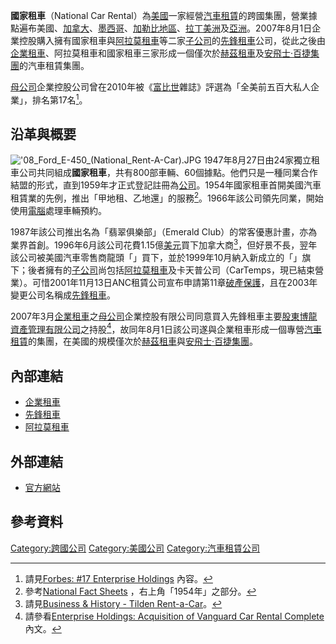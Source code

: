 {{Infobox_Company
| company_name = 國家租車<br>National Car Rental
| company_logo = [[File:NationalCarRental_logo.jpg|國家租車公司商標]]
| company_type = [[私人公司|私人公司]]
| foundation = 1947年8月27日
| location = [[美國|美國]][[密蘇里州|密蘇里州]][[聖路易斯_(密蘇里州)|聖路易斯]]市企業公園徑600號
| key_people = [[董事長|董事長]]兼[[首席執行官|CEO]]：安德魯·泰勒（Andrew C. Taylor）
| company_slogan =
| industry = [[汽車租賃|汽車租賃]]業
| products = [[汽車租賃|汽車租賃]]
| revenue  = 
| operating_income = 
| net_income = 
| num_employees = 
| parent = [[企業租車|企業控股有限公司]]
| homepage = https://www.nationalcar.com/
}}
'''國家租車'''（National Car Rental）為[[美國|美國]]一家經營[[汽車租賃|汽車租賃]]的跨國集團，營業據點遍布美國、[[加拿大|加拿大]]、[[墨西哥|墨西哥]]、[[加勒比地區|加勒比地區]]、[[拉丁美洲|拉丁美洲]]及[[亞洲|亞洲]]。2007年8月1日企業控股購入擁有國家租車與[[阿拉莫租車|阿拉莫租車]]等二家[[子公司|子公司]]的[[先鋒租車|先鋒租車]]公司，從此之後由[[企業租車|企業租車]]、阿拉莫租車和國家租車三家形成一個僅次於[[赫茲租車|赫茲租車]]及[[安飛士·百捷集團|安飛士·百捷集團]]的汽車租賃集團。

[[母公司|母公司]]企業控股公司曾在2010年被《[[福布斯|富比世]]雜誌》評選為「全美前五百大私人企業」，排名第17名<ref>請見{{en}}[http://www.forbes.com/lists/2010/21/private-companies-10_Enterprise-Holdings_9R1I.html Forbes: #17 Enterprise Holdings] {{Wayback|url=http://www.forbes.com/lists/2010/21/private-companies-10_Enterprise-Holdings_9R1I.html |date=20111102232502 }}內容。</ref>。

== 沿革與概要 ==
[[File:'08_Ford_E-450_(National_Rent-A-Car).JPG|thumb]]
1947年8月27日由24家獨立租車公司共同組成'''國家租車'''，共有800部車輛、60個據點。他們只是一種同業合作結盟的形式，直到1959年才正式登記註冊為[[公司|公司]]。1954年國家租車首開美國汽車租賃業的先例，推出「甲地租、乙地還」的服務<ref>參考{{en}}[http://www.enterpriseholdings.com/siteAssets/National_fact_sheets_DEC2010.pdf National Fact Sheets] {{Wayback|url=http://www.enterpriseholdings.com/siteAssets/National_fact_sheets_DEC2010.pdf |date=20110812213141 }}，右上角「1954年」之部分。</ref>。1966年該公司領先同業，開始使用[[電腦|電腦]]處理車輛預約。

1987年該公司推出名為「翡翠俱樂部」（Emerald Club）的常客優惠計畫，亦為業界首創。1996年6月該公司花費1.15億[[美元|美元]]買下加拿大商{{le|提登租車公司|Tilden Rent-a-Car}}<ref>請見{{en}}[http://www.lib.uwo.ca/programs/generalbusiness/tilden.html Business & History - Tilden Rent-a-Car]{{dead link|date=2017年12月 |bot=InternetArchiveBot |fix-attempted=yes }}。</ref>，但好景不長，翌年該公司被美國汽車零售商龍頭「{{le|汽車之國|AutoNation}}」買下，並於1999年10月納入新成立的「{{le|ANC租賃公司|ANC Rental}}」旗下；後者擁有的[[子公司|子公司]]尚包括[[阿拉莫租車|阿拉莫租車]]及卡天普公司（CarTemps，現已結束營業）。可惜2001年11月13日ANC租賃公司宣布申請第11章[[破產保護|破產保護]]，且在2003年變更公司名稱成[[先鋒租車|先鋒租車]]。

2007年3月[[企業租車|企業租車]]之[[母公司|母公司]]企業控股有限公司同意買入先鋒租車主要[[股東|股東]][[博龍資產管理有限公司|博龍資產管理有限公司]]之持股<ref>請參看{{en}}[http://www.enterpriseholdings.com/PressReleases/Vanguard_Transaction_Complete_Aug07.pdf Enterprise Holdings: Acquisition of Vanguard Car Rental Complete] {{Wayback|url=http://www.enterpriseholdings.com/PressReleases/Vanguard_Transaction_Complete_Aug07.pdf |date=20110304161608 }}內文。</ref>，故同年8月1日該公司遂與企業租車形成一個專營[[汽車租賃|汽車租賃]]的集團，在美國的規模僅次於[[赫茲租車|赫茲租車]]與[[安飛士·百捷集團|安飛士·百捷集團]]。

== 內部連結 ==
* [[企業租車|企業租車]]
* [[先鋒租車|先鋒租車]]
* [[阿拉莫租車|阿拉莫租車]]

== 外部連結 ==
* {{en}}[https://www.nationalcar.com/ 官方網站]{{Wayback|url=https://www.nationalcar.com/ |date=20111015201058 }}

== 參考資料 ==
{{reflist}}

{{Vehicle rental brands}}

[[Category:跨國公司|Category:跨國公司]]
[[Category:美國公司|Category:美國公司]]
[[Category:汽車租賃公司|Category:汽車租賃公司]]